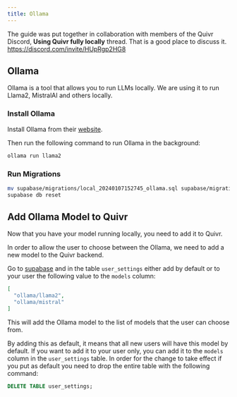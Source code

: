 ```yaml
---
title: Ollama
---
```

The guide was put together in collaboration with members of the Quivr Discord, **Using Quivr fully locally** thread. That is a good place to discuss it. https://discord.com/invite/HUpRgp2HG8

## Ollama

Ollama is a tool that allows you to run LLMs locally. We are using it to run Llama2, MistralAI and others locally. 

### Install Ollama

Install Ollama from their [website](https://ollama.ai/).

Then run the following command to run Ollama in the background:

```bash
ollama run llama2
```

### Run Migrations

```bash
mv supabase/migrations/local_20240107152745_ollama.sql supabase/migrations/20240107152745_ollama.sql
supabase db reset
```


## Add Ollama Model to Quivr

Now that you have your model running locally, you need to add it to Quivr.

In order to allow the user to choose between the  Ollama, we need to add a new model to the Quivr backend.

Go to [supabase](https://localhost:54323) and in the table `user_settings` either add by default or to your user the following value to the `models` column:

```json
[
  "ollama/llama2",
  "ollama/mistral"
]
```

This will add the Ollama model to the list of models that the user can choose from.

By adding this as default, it means that all new users will have this model by default. If you want to add it to your user only, you can add it to the `models` column in the `user_settings` table. In order for the change to take effect if you put as default you need to drop the entire table with the following command:

```sql
DELETE TABLE user_settings;
```
